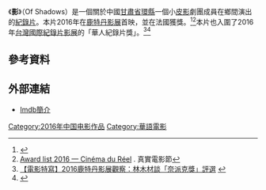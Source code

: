 {{Infobox Film
| name           = 影
| original_name  = ''{{lang|en|Of Shadows}}''
| director       = [[崔誼|崔誼]]
| producer       = 崔誼
| cinematography = 崔誼
| editing        = 崔誼
| runtime        = 80分鐘
}}
《'''影'''》（Of Shadows）是一個關於中國[[甘肅省|甘肅省]][[環縣|環縣]]一個小[[皮影戲|皮影]]劇團成員在鄉間演出的[[紀錄片|紀錄片]]。本片2016年在[[鹿特丹影展|鹿特丹影展]]首映，並在法國{{link-en|真實電影節|Cinéma du Réel}}獲獎。<ref>{{Cite news | url=http://news.takungpao.com.hk/paper/q/2016/0427/3311569.html | title=影 | date=2016-04-27 | author=張泠 | accessdate=2016-04-27 | archive-date=2016-12-12 | archive-url=https://web.archive.org/web/20161212175259/http://news.takungpao.com.hk/paper/q/2016/0427/3311569.html }}</ref><ref>[http://www.cinemadureel.org/en/the-festival/award-list-2016 Award list 2016 — Cinéma du Réel] {{Wayback|url=http://www.cinemadureel.org/en/the-festival/award-list-2016 |date=20160512212609 }}. 真實電影節</ref>本片也入圍了2016年[[台灣國際紀錄片影展|台灣國際紀錄片影展]]的「華人紀錄片獎」。<ref>[http://www.msn.com/zh-tw/news/other/%E3%80%90%E9%9B%BB%E5%BD%B1%E7%89%B9%E5%AF%AB%E3%80%912016%E9%B9%BF%E7%89%B9%E4%B8%B9%E5%BD%B1%E5%B1%95%E8%A7%80%E5%AF%9F%E6%9E%97%E6%9C%A8%E6%9D%90%E8%AB%87%E3%80%8C%E5%A5%88%E6%B4%BE%E5%85%8B%E7%8D%8E%E3%80%8D%E8%A9%95%E9%81%B8/ar-BBqUk7y 【電影特寫】2016鹿特丹影展觀察：林木材談「奈派克獎」評選 ] {{webarchive|url=https://web.archive.org/web/20160509175155/http://www.msn.com/zh-tw/news/other/%E3%80%90%E9%9B%BB%E5%BD%B1%E7%89%B9%E5%AF%AB%E3%80%912016%E9%B9%BF%E7%89%B9%E4%B8%B9%E5%BD%B1%E5%B1%95%E8%A7%80%E5%AF%9F%E6%9E%97%E6%9C%A8%E6%9D%90%E8%AB%87%E3%80%8C%E5%A5%88%E6%B4%BE%E5%85%8B%E7%8D%8E%E3%80%8D%E8%A9%95%E9%81%B8/ar-BBqUk7y |date=2016-05-09 }}</ref><ref>{{Cite web |url=http://www.tidf.org.tw/zh-hant/news/21216 |title=獨立電影不該是孤立的—— 敬！華語獨立紀錄片 台灣國際紀錄片影展搭建重要平台 |access-date=2016-04-27 |archive-date=2020-10-22 |archive-url=https://web.archive.org/web/20201022211626/https://www.tidf.org.tw/zh-hant/news/21216 }}</ref>

==參考資料==
{{reflist}}

==外部連結==
* [http://www.imdb.com/title/tt5116944/ Imdb簡介] {{Wayback|url=http://www.imdb.com/title/tt5116944/ |date=20170213094709 }}

[[Category:2016年中国电影作品|Category:2016年中国电影作品]]
[[Category:華語電影|Category:華語電影]]